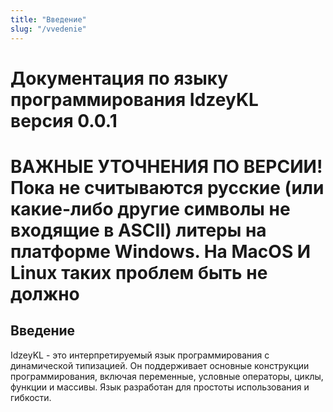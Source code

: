```yaml
---
title: "Введение"
slug: "/vvedenie"
---
```


# Документация по языку программирования IdzeyKL версия 0.0.1

# ВАЖНЫЕ УТОЧНЕНИЯ ПО ВЕРСИИ! Пока не считываются русские (или какие-либо другие символы не входящие в ASCII) литеры на платформе Windows. На MacOS И Linux таких проблем быть не должно

## Введение

IdzeyKL - это интерпретируемый язык программирования с динамической типизацией. Он поддерживает основные конструкции программирования, включая переменные, условные операторы, циклы, функции и массивы. Язык разработан для простоты использования и гибкости.
